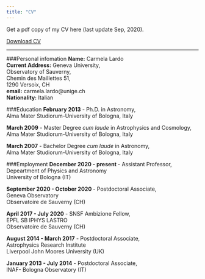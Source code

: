```yaml
---
title: "CV"
---
```


Get a pdf copy of my CV here (last update Sep, 2020).

<a href="cv_sep.pdf#" class="download" title="Download CV as PDF">Download CV</a>			


<style>
p.comment {
background-color: #DBDBDB;
padding: 10px;
border: 1px solid black;
margin-left: 25px;
border-radius: 5px;
font-style: italic;
}

</style>



***


###Personal infomation
**Name:**	Carmela Lardo	<br/>
**Current Address:**	Geneva University,<br/>
Observatory of Sauverny,<br/>
Chemin des Maillettes 51,<br/>
1290 Versoix, CH<br/>
**email:**	carmela.lardo@unige.ch<br/>
**Nationality:**	Italian<br/>


###Education
**February 2013** -	Ph.D. in Astronomy,<br/>
Alma Mater Studiorum-University of Bologna, Italy<br/>

**March 2009** - Master Degree *cum laude* in Astrophysics and Cosmology,<br/>
Alma Mater Studiorum-University of Bologna, Italy<br/>

**March 2007** - Bachelor Degree *cum laude* in Astronomy,<br/>
Alma Mater Studiorum-University of Bologna, Italy<br/>


###Employment
**December 2020 - present ** -	Assistant Professor,<br/>
Depeartment of Physics and Astronomy<br/> 
University of Bologna (IT)<br/>

**September 2020 - October 2020 ** -	Postdoctoral Associate,<br/>
Geneva Observatory<br/> 
Observatoire de Sauverny (CH)<br/>

**April 2017 - July 2020** - SNSF Ambizione Fellow,<br/>
EPFL SB IPHYS LASTRO<br/>
Observatoire de Sauverny (CH)<br/> 

**August 2014 - March 2017** -	Postdoctoral Associate,<br/>
Astrophysics Research Institute<br/> 
Liverpool John Moores University (UK)<br/>

**January 2013 - July 2014** - Postdoctoral Associate,<br/>
INAF- Bologna Observatory (IT)<br/>





